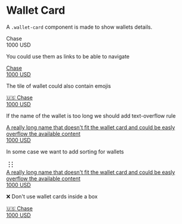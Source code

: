 
<Meta title="Components/WalletCard" />

# Wallet Card

A `.wallet-card` component is made to show wallets details.

<UnstyledWithTheme>
  <div className="wallet-card">
    <div class="wallet-card-content">
      <div className="wallet-card-name">Chase</div>
      <div className="wallet-card-balance">1000 USD</div>
    </div>
  </div>
</UnstyledWithTheme>

You could use them as links to be able to navigate

<UnstyledWithTheme>
  <a href="#" className="wallet-card">
    <div class="wallet-card-content">
      <div className="wallet-card-name">Chase</div>
      <div className="wallet-card-balance">1000 USD</div>
    </div>
  </a>
</UnstyledWithTheme>

The tile of wallet could also contain emojis

<UnstyledWithTheme>
  <a href="#" className="wallet-card">
    <div class="wallet-card-content">
      <div className="wallet-card-name">🇺🇸 Chase</div>
      <div className="wallet-card-balance">1000 USD</div>
    </div>
  </a>
</UnstyledWithTheme>

If the name of the wallet is too long we should add text-overflow rule


<UnstyledWithTheme>
  <a href="#" className="wallet-card">
    <div class="wallet-card-content">
      <div className="wallet-card-name">A really long name that doesn't fit the wallet card and could be easly overflow the available content</div>
      <div className="wallet-card-balance">1000 USD</div>
    </div>
  </a>
</UnstyledWithTheme>

In some case we want to add sorting for wallets

<UnstyledWithTheme>
  <a href="#" className="wallet-card">
    <div class="wallet-card-icon">
      <svg width="24" height="24" viewBox="0 0 24 24" fill="none" xmlns="http://www.w3.org/2000/svg">
        <path d="M8 6H8.00635M8 12H8.00635M8 18H8.00635M15.9937 6H16M15.9937 12H16M15.9937 18H16" stroke="currentColor" stroke-width="2.5" stroke-linecap="round" stroke-linejoin="round"/>
      </svg>
    </div>
    <div class="wallet-card-content">
      <div className="wallet-card-name">A really long name that doesn't fit the wallet card and could be easly overflow the available content</div>
      <div className="wallet-card-balance">1000 USD</div>
    </div>
  </a>
</UnstyledWithTheme>

❌ Don't use wallet cards inside a box

<UnstyledWithTheme>
  <div className="box">
    <a href="#" className="wallet-card">
      <div class="wallet-card-content">
        <div className="wallet-card-name">🇺🇸 Chase</div>
        <div className="wallet-card-balance">1000 USD</div>
      </div>
    </a>
  </div>
</UnstyledWithTheme>
